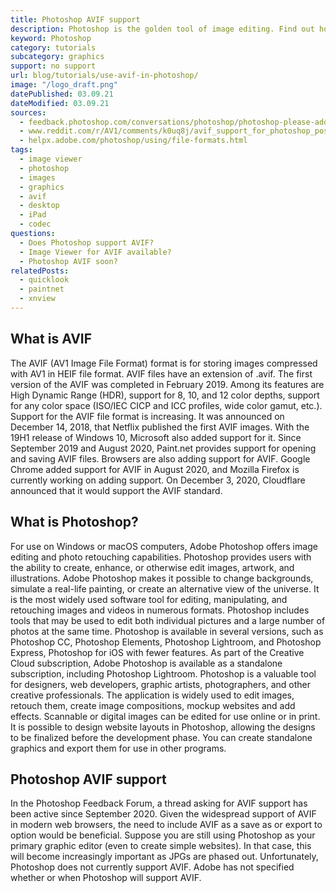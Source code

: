 ```yaml
---
title: Photoshop AVIF support
description: Photoshop is the golden tool of image editing. Find out how you can use AVIF images in Photoshop.
keyword: Photoshop
category: tutorials
subcategory: graphics
support: no support
url: blog/tutorials/use-avif-in-photoshop/
image: "/logo_draft.png"
datePublished: 03.09.21
dateModified: 03.09.21
sources:
  - feedback.photoshop.com/conversations/photoshop/photoshop-please-add-avif-file-support/5f5f46314b561a3d4278baf4
  - www.reddit.com/r/AV1/comments/k0uq8j/avif_support_for_photoshop_possibility_to_vote/
  - helpx.adobe.com/photoshop/using/file-formats.html
tags:
  - image viewer
  - photoshop
  - images
  - graphics
  - avif
  - desktop
  - iPad
  - codec
questions:
  - Does Photoshop support AVIF?
  - Image Viewer for AVIF available?
  - Photoshop AVIF soon?
relatedPosts:
  - quicklook
  - paintnet
  - xnview
---
```


## What is AVIF

The AVIF (AV1 Image File Format) format is for storing images compressed with AV1 in HEIF file format. AVIF files have an extension of .avif. The first version of the AVIF was completed in February 2019. Among its features are High Dynamic Range (HDR), support for 8, 10, and 12 color depths, support for any color space (ISO/IEC CICP and ICC profiles, wide color gamut, etc.). Support for the AVIF file format is increasing. It was announced on December 14, 2018, that Netflix published the first AVIF images. With the 19H1 release of Windows 10, Microsoft also added support for it. Since September 2019 and August 2020, Paint.net provides support for opening and saving AVIF files. Browsers are also adding support for AVIF. Google Chrome added support for AVIF in August 2020, and Mozilla Firefox is currently working on adding support. On December 3, 2020, Cloudflare announced that it would support the AVIF standard.

## What is Photoshop?

For use on Windows or macOS computers, Adobe Photoshop offers image editing and photo retouching capabilities. Photoshop provides users with the ability to create, enhance, or otherwise edit images, artwork, and illustrations. Adobe Photoshop makes it possible to change backgrounds, simulate a real-life painting, or create an alternative view of the universe. It is the most widely used software tool for editing, manipulating, and retouching images and videos in numerous formats. Photoshop includes tools that may be used to edit both individual pictures and a large number of photos at the same time. Photoshop is available in several versions, such as Photoshop CC, Photoshop Elements, Photoshop Lightroom, and Photoshop Express, Photoshop for iOS with fewer features. As part of the Creative Cloud subscription, Adobe Photoshop is available as a standalone subscription, including Photoshop Lightroom. Photoshop is a valuable tool for designers, web developers, graphic artists, photographers, and other creative professionals. The application is widely used to edit images, retouch them, create image compositions, mockup websites and add effects. Scannable or digital images can be edited for use online or in print. It is possible to design website layouts in Photoshop, allowing the designs to be finalized before the development phase. You can create standalone graphics and export them for use in other programs.

## Photoshop AVIF support

In the Photoshop Feedback Forum, a thread asking for AVIF support has been active since September 2020. Given the widespread support of AVIF in modern web browsers, the need to include AVIF as a save as or export to option would be beneficial. Suppose you are still using Photoshop as your primary graphic editor (even to create simple websites). In that case, this will become increasingly important as JPGs are phased out. Unfortunately, Photoshop does not currently support AVIF. Adobe has not specified whether or when Photoshop will support AVIF.
